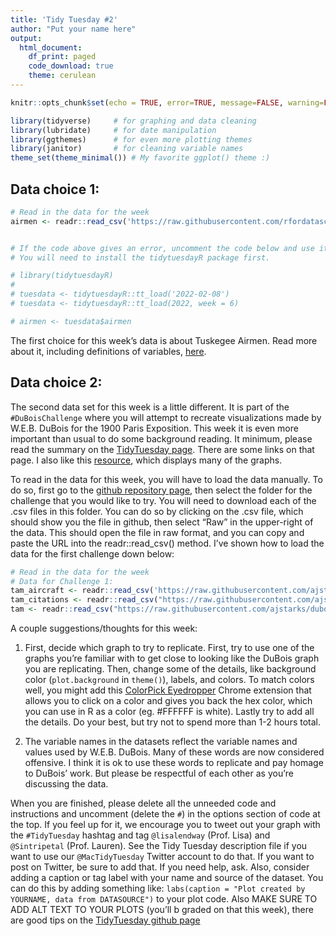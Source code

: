 ```yaml
---
title: 'Tidy Tuesday #2'
author: "Put your name here"
output: 
  html_document:
    df_print: paged
    code_download: true
    theme: cerulean
---
```


```r
knitr::opts_chunk$set(echo = TRUE, error=TRUE, message=FALSE, warning=FALSE)
```


```r
library(tidyverse)     # for graphing and data cleaning
library(lubridate)     # for date manipulation
library(ggthemes)      # for even more plotting themes
library(janitor)       # for cleaning variable names
theme_set(theme_minimal()) # My favorite ggplot() theme :)
```

## Data choice 1: 

```r
# Read in the data for the week
airmen <- readr::read_csv('https://raw.githubusercontent.com/rfordatascience/tidytuesday/master/data/2022/2022-02-08/airmen.csv')


# If the code above gives an error, uncomment the code below and use it instead. 
# You will need to install the tidytuesdayR package first.

# library(tidytuesdayR)
# 
# tuesdata <- tidytuesdayR::tt_load('2022-02-08')
# tuesdata <- tidytuesdayR::tt_load(2022, week = 6)

# airmen <- tuesdata$airmen
```

The first choice for this week's data is about Tuskegee Airmen. Read more about it, including definitions of variables, [here](https://github.com/rfordatascience/tidytuesday/blob/master/data/2022/2022-02-08/readme.md). 

## Data choice 2: 

The second data set for this week is a little different. It is part of the `#DuBoisChallenge` where you will attempt to recreate visualizations made by W.E.B. DuBois for the 1900 Paris Exposition. This week it is even more important than usual to do some background reading. It minimum, please read the summary on the [TidyTuesday page](https://github.com/ajstarks/dubois-data-portraits/tree/master/challenge/2022). There are some links on that page. I also like this [resource](https://publicdomainreview.org/collection/w-e-b-du-bois-hand-drawn-infographics-of-african-american-life-1900), which displays many of the graphs.

To read in the data for this week, you will have to load the data manually. To do so, first go to the [github repository page](https://github.com/ajstarks/dubois-data-portraits/tree/master/challenge/2022), then select the folder for the challenge that you would like to try. You will need to download each of the .csv files in this folder. You can do so by clicking on the .csv file, which should show you the file in github, then select "Raw" in the upper-right of the data. This should open the file in raw format, and you can copy and paste the URL into the readr::read_csv() method. I've shown how to load the data for the first challenge down below:

```r
# Read in the data for the week
# Data for Challenge 1:
tam_aircraft <- readr::read_csv('https://raw.githubusercontent.com/ajstarks/dubois-data-portraits/master/challenge/2022/challenge01/tam-aircraft.csv')
tam_citations <- readr::read_csv("https://raw.githubusercontent.com/ajstarks/dubois-data-portraits/master/challenge/2022/challenge01/tam-citations.csv")
tam <- readr::read_csv("https://raw.githubusercontent.com/ajstarks/dubois-data-portraits/master/challenge/2022/challenge01/tam.csv")

```

A couple suggestions/thoughts for this week:

1. First, decide which graph to try to replicate. First, try to use one of the graphs you're familiar with to get close to looking like the DuBois graph you are replicating. Then, change some of the details, like background color (`plot.background` in `theme()`), labels, and colors. To match colors well, you might add this [ColorPick Eyedropper](https://chrome.google.com/webstore/detail/colorpick-eyedropper/ohcpnigalekghcmgcdcenkpelffpdolg?hl=en) Chrome extension that allows you to click on a color and gives you back the hex color, which you can use in R as a color (eg. #FFFFFF is white). Lastly try to add all the details. Do your best, but try not to spend more than 1-2 hours total.

2. The variable names in the datasets reflect the variable names and values used by W.E.B. DuBois. Many of these words are now considered offensive. I think it is ok to use these words to replicate and pay homage to DuBois' work. But please be respectful of each other as you're discussing the data.


When you are finished, please delete all the unneeded code and instructions and uncomment (delete the `#`) in the options section of code at the top. If you feel up for it, we encourage you to tweet out your graph with the `#TidyTuesday` hashtag and tag `@lisalendway` (Prof. Lisa) and `@Sintripetal` (Prof. Lauren). See the Tidy Tuesday description file if you want to use our `@MacTidyTuesday` Twitter account to do that.  If you want to post on Twitter, be sure to add that. If you need help, ask. Also, consider adding a caption or tag label with your name and source of the dataset. You can do this by adding something like: `labs(caption = "Plot created by YOURNAME, data from DATASOURCE")` to your plot code. Also MAKE SURE TO ADD ALT TEXT TO YOUR PLOTS (you'll b graded on that this week), there are good tips on the [TidyTuesday github page](https://github.com/rfordatascience/tidytuesday/blob/master/data/2022/2022-02-15/readme.md)


